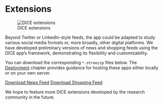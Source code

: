 # Extensions {.unnumbered}

![DICE extensions](dice-extensions.png)

Beyond Twitter or LinkedIn-style feeds, the app could be adapted to study various social media formats or, more broadly, other digital platforms. We have developed preliminary versions of news and shopping feeds using the DICE app’s framework, demonstrating its flexibility and customizability.

You can download the corresponding `*.otreezip` files below. The [Deployment](deployment.qmd#sec-deploy) chapter provides guidance for hosting these apps either locally or on your own server.

<a href="https://www.dice-app.org/static/extension-news-feed.otreezip" class="btn btn-outline-primary btn-sm" role="button">Download News Feed</a>
<a href="https://www.dice-app.org/static/extension-shopping-feed.otreezip" class="btn btn-outline-primary btn-sm" role="button">Download Shopping Feed</a>

We hope to feature more DICE extensions developed by the research community in the future.
